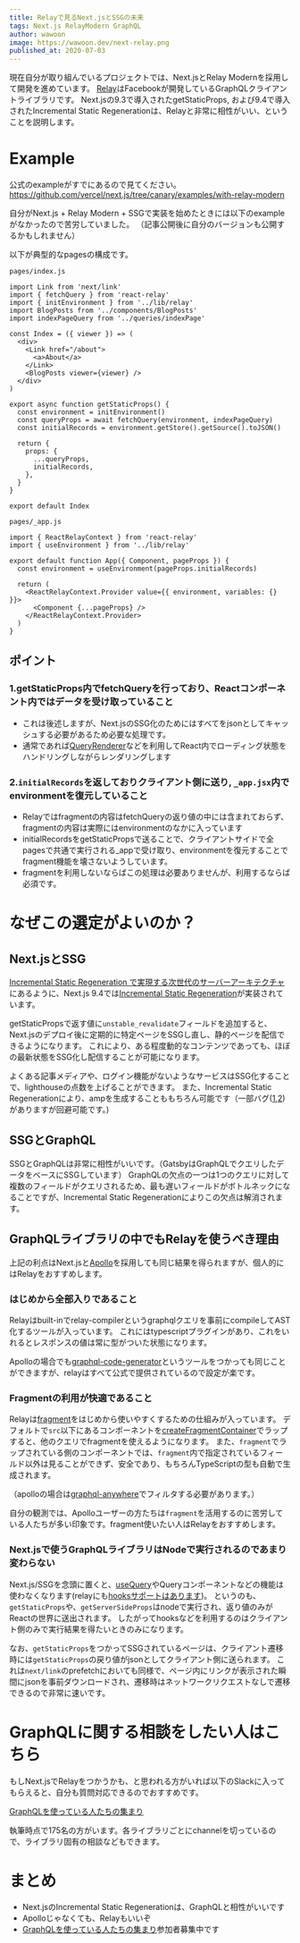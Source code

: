 ```yaml
---
title: Relayで見るNext.jsとSSGの未来
tags: Next.js RelayModern GraphQL
author: wawoon
image: https://wawoon.dev/next-relay.png
published_at: 2020-07-03
---
```


現在自分が取り組んでいるプロジェクトでは、Next.jsとRelay Modernを採用して開発を進めています。
[Relay](https://relay.dev/)はFacebookが開発しているGraphQLクライアントライブラリです。
Next.jsの9.3で導入されたgetStaticProps, および9.4で導入されたIncremental Static Regenerationは、Relayと非常に相性がいい、ということを説明します。

# Example

公式のexampleがすでにあるので見てください。
https://github.com/vercel/next.js/tree/canary/examples/with-relay-modern

自分がNext.js + Relay Modern + SSGで実装を始めたときには以下のexampleがなかったので苦労していました。
（記事公開後に自分のバージョンも公開するかもしれません）

以下が典型的なpagesの構成です。

`pages/index.js`
```tsx
import Link from 'next/link'
import { fetchQuery } from 'react-relay'
import { initEnvironment } from '../lib/relay'
import BlogPosts from '../components/BlogPosts'
import indexPageQuery from '../queries/indexPage'

const Index = ({ viewer }) => (
  <div>
    <Link href="/about">
      <a>About</a>
    </Link>
    <BlogPosts viewer={viewer} />
  </div>
)

export async function getStaticProps() {
  const environment = initEnvironment()
  const queryProps = await fetchQuery(environment, indexPageQuery)
  const initialRecords = environment.getStore().getSource().toJSON()

  return {
    props: {
      ...queryProps,
      initialRecords,
    },
  }
}

export default Index
```

`pages/_app.js`
```
import { ReactRelayContext } from 'react-relay'
import { useEnvironment } from '../lib/relay'

export default function App({ Component, pageProps }) {
  const environment = useEnvironment(pageProps.initialRecords)

  return (
    <ReactRelayContext.Provider value={{ environment, variables: {} }}>
      <Component {...pageProps} />
    </ReactRelayContext.Provider>
  )
}
```

## ポイント

### 1.getStaticProps内でfetchQueryを行っており、Reactコンポーネント内ではデータを受け取っていること

- これは後述しますが、Next.jsのSSG化のためにはすべてをjsonとしてキャッシュする必要があるため必要な処理です。
- 通常であれば[QueryRenderer](https://relay.dev/docs/en/query-renderer)などを利用してReact内でローディング状態をハンドリングしながらレンダリングします

### 2.`initialRecords`を返しておりクライアント側に送り, `_app.jsx`内でenvironmentを復元していること

- Relayではfragmentの内容はfetchQueryの返り値の中には含まれておらず、fragmentの内容は実際にはenvironmentのなかに入っています
- initialRecordsをgetStaticPropsで送ることで、クライアントサイドで全pagesで共通で実行される_appで受け取り、environmentを復元することでfragment機能を壊さないようしています。
- fragmentを利用しないならばこの処理は必要ありませんが、利用するならば必須です。

# なぜこの選定がよいのか？

## Next.jsとSSG

[Incremental Static Regeneration で実現する次世代のサーバーアーキテクチャ
](https://mizchi.dev/202005182044-awesome-next-issg)にあるように、Next.js 9.4では[Incremental Static Regeneration](https://nextjs.org/blog/next-9-4#incremental-static-regeneration-beta)が実装されています。

getStaticPropsで返す値に`unstable_revalidate`フィールドを追加すると、Next.jsのデプロイ後に定期的に特定ページをSSGし直し、静的ページを配信できるようになります。
これにより、ある程度動的なコンテンツであっても、ほぼの最新状態をSSG化し配信することが可能になります。

よくある記事メディアや、ログイン機能がないようなサービスはSSG化することで、lighthouseの点数を上げることができます。
また、Incremental Static Regenerationにより、ampを生成することももちろん可能です（一部バグ([1](https://github.com/vercel/next.js/issues/14251),[2](https://github.com/vercel/next.js/issues/14256))がありますが回避可能です。)

## SSGとGraphQL

SSGとGraphQLは非常に相性がいいです。（GatsbyはGraphQLでクエリしたデータをベースにSSGしています）
GraphQLの欠点の一つは1つのクエリに対して複数のフィールドがクエリされるため、最も遅いフィールドがボトルネックになることですが、Incremental Static Regenerationによりこの欠点は解消されます。

## GraphQLライブラリの中でもRelayを使うべき理由

上記の利点はNext.jsと[Apollo](https://github.com/apollographql/apollo-client)を採用しても同じ結果を得られますが、個人的にはRelayをおすすめします。

### はじめから全部入りであること

Relayはbuilt-inでrelay-compilerというgraphqlクエリを事前にcompileしてAST化するツールが入っています。
これにはtypescriptプラグインがあり、これをいれるとレスポンスの値は常に型がついた状態になります。

Apolloの場合でも[graphql-code-generator](https://graphql-code-generator.com/)というツールをつかっても同じことができますが、relayはすべて公式で提供されているので設定が楽です。

### Fragmentの利用が快適であること

Relayは[fragment](https://vivit.hatenablog.com/entry/2020/05/22/193021)をはじめから使いやすくするための仕組みが入っています。
デフォルトで`src`以下にあるコンポーネントを[createFragmentContainer](https://relay.dev/docs/en/fragment-container)でラップすると、他のクエリでfragmentを使えるようになります。
また、`fragment`でラップされている側のコンポーネントでは、`fragment`内で指定されているフィールド以外は見ることができず、安全であり、もちろんTypeScriptの型も自動で生成されます。

（apolloの場合は[graphql-anywhere](https://github.com/doomsower/graphql-anywhere)でフィルタする必要があります。）

自分の観測では、Apolloユーザーの方たちは`fragment`を活用するのに苦労している人たちが多い印象です。fragment使いたい人はRelayをおすすめします。

### Next.jsで使うGraphQLライブラリはNodeで実行されるのであまり変わらない

Next.js/SSGを念頭に置くと、[useQuery](https://www.apollographql.com/docs/react/api/react-hooks/#usequery)やQueryコンポーネントなどの機能は使わなくなります(relayにも[hooksサポートはあります](https://github.com/relay-tools/relay-hooks))。
というのも、`getStaticProps`や、`getServerSideProps`はnodeで実行され、返り値のみがReactの世界に送出されます。
したがってhooksなどを利用するのはクライアント側のみで実行結果を得たいときのみになります。

なお、`getStaticProps`をつかってSSGされているページは、クライアント遷移時には`getStaticProps`の戻り値がjsonとしてクライアント側に送られます。
これは`next/link`のprefetchにおいても同様で、ページ内にリンクが表示された瞬間にjsonを事前ダウンロードされ、遷移時はネットワークリクエストなしで遷移できるので非常に速いです。

# GraphQLに関する相談をしたい人はこちら

もしNext.jsでRelayをつかうかも、と思われる方がいれば以下のSlackに入ってもらえると、自分も質問対応できるのでおすすめです。

[GraphQLを使っている人たちの集まり](https://join.slack.com/t/graphql-users-jp/shared_invite/zt-96j4zua9-qNgD2ADHDJ3SojAq2ldpZA)

執筆時点で175名の方がいます。各ライブラリごとにchannelを切っているので、ライブラリ固有の相談などもできます。

# まとめ

- Next.jsのIncremental Static Regenerationは、GraphQLと相性がいいです
- Apolloじゃなくても、Relayもいいぞ
- [GraphQLを使っている人たちの集まり](https://join.slack.com/t/graphql-users-jp/shared_invite/zt-96j4zua9-qNgD2ADHDJ3SojAq2ldpZA)参加者募集中です
